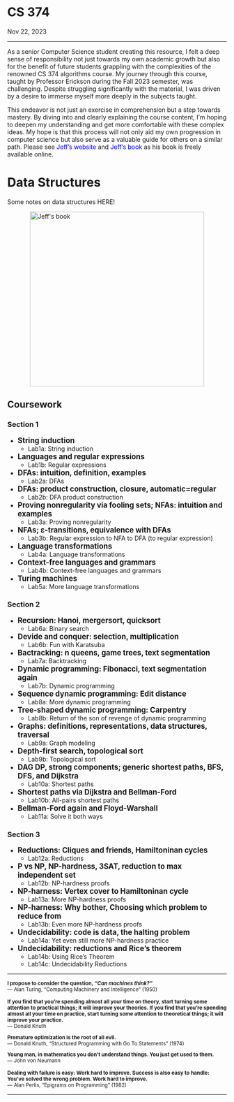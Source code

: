 <!-- ---
navbar: false
--- -->

<h1 class=post>CS 374</h1>
<span class='meta'>Nov 22, 2023</span>
<hr/>

As a senior Computer Science student creating this resource, I felt a deep sense of responsibility 
not just towards my own academic growth but also for the benefit of future students grappling with the 
complexities of the renowned CS 374 algorithms course. My journey through this course, taught 
by Professor Erickson during the Fall 2023 semester, was challenging. Despite struggling significantly 
with the material, I was driven by a desire to immerse myself more deeply in the subjects taught.

This endeavor is not just an exercise in comprehension but a step towards mastery. By diving into and clearly explaining the course content, I'm hoping to deepen my understanding and get more comfortable with these complex ideas.
My hope is that this process will not only aid my own progression in computer science but also serve as a valuable guide 
for others on a similar path. Please see <a href="https://jeffe.cs.illinois.edu/" style= "color: blue; text-decoration: none;"> Jeff's website</a>  and <a href="https://jeffe.cs.illinois.edu/teaching/algorithms/" style="color: blue; text-decoration: none;"> Jeff's book</a> as his book is freely available online. 

<h1 class=post>Data Structures</h1>
Some notes on data structures <a href="/CS374/dataStructures.qmd#Data" style="text-decoration: none;">HERE!</a>
</br>

<img src="/images/FrontCover.png" alt="Jeff's book" height="400" style="display: block; margin-left: auto; margin-right: auto;" />

## Coursework

### Section 1

- <span style="font-size: larger; font-weight: bold;">String induction</span> 
    - <a href="/CS374/lab1a.qmd#lab1a" style="text-decoration: none;">Lab1a:</a> String induction 
- <span style="font-size: larger; font-weight: bold;">Languages and regular expressions</span> 
    - <a href="#lab1b" style="text-decoration: none;">Lab1b:</a> Regular expressions
- <span style="font-size: larger; font-weight: bold;">DFAs: intuition, definition, examples</span> 
    - <a href="#lab2a" style="text-decoration: none;">Lab2a:</a> DFAs
- <span style="font-size: larger; font-weight: bold;">DFAs: product construction, closure, automatic=regular</span> 
    - <a href="#lab2b" style="text-decoration: none;">Lab2b:</a> DFA product construction
- <span style="font-size: larger; font-weight: bold;">Proving nonregularity via fooling sets; NFAs: intuition and examples </span> 
    - <a href="#lab3a" style="text-decoration: none;">Lab3a:</a> Proving nonregularity
- <span style="font-size: larger; font-weight: bold;">NFAs; ε-transitions, equivalence with DFAs</span> 
    - <a href="#lab3b" style="text-decoration: none;">Lab3b:</a> Regular expression to NFA to DFA (to regular expression)
- <span style="font-size: larger; font-weight: bold;">Language transformations</span> 
    - <a href="#lab4a" style="text-decoration: none;">Lab4a:</a> Language transformations
- <span style="font-size: larger; font-weight: bold;">Context-free languages and grammars </span> 
    - <a href="#lab4b" style="text-decoration: none;">Lab4b:</a> Context-free languages and grammars
- <span style="font-size: larger; font-weight: bold;">Turing machines </span> 
    - <a href="#lab5a" style="text-decoration: none;">Lab5a:</a> More language transformations


### Section 2

- <span style="font-size: larger; font-weight: bold;">Recursion: Hanoi, mergersort, quicksort</span> 
    - <a href="lab1a.qmd#lab1a" style="text-decoration: none;">Lab6a:</a>  Binary search
- <span style="font-size: larger; font-weight: bold;">Devide and conquer: selection, multiplication</span> 
    - <a href="#lab1b" style="text-decoration: none;">Lab6b:</a>  Fun with Karatsuba
- <span style="font-size: larger; font-weight: bold;">Bactracking: n queens, game trees, text segmentation</span> 
    - <a href="#lab2a" style="text-decoration: none;">Lab7a:</a> Backtracking
- <span style="font-size: larger; font-weight: bold;">Dynamic programming: Fibonacci, text segmentation again</span> 
    - <a href="/CS374/lab7b.qmd#lab7b" style="text-decoration: none;">Lab7b:</a> Dynamic programming
- <span style="font-size: larger; font-weight: bold;">Sequence dynamic programming: Edit distance </span> 
    - <a href="/CS374/lab8a.qmd#lab8a" style="text-decoration: none;">Lab8a:</a> More dynamic programming
- <span style="font-size: larger; font-weight: bold;">Tree-shaped dynamic programming: Carpentry</span> 
    - <a href="#lab3b" style="text-decoration: none;">Lab8b:</a>  Return of the son of revenge of dynamic programming
- <span style="font-size: larger; font-weight: bold;">Graphs: definitions, representations, data structures, traversal</span> 
    - <a href="#lab4a" style="text-decoration: none;">Lab9a:</a> Graph modeling
- <span style="font-size: larger; font-weight: bold;">Depth-first search, topological sort </span> 
    - <a href="#lab4b" style="text-decoration: none;">Lab9b:</a> Topological sort
- <span style="font-size: larger; font-weight: bold;">DAG DP, strong components; generic shortest paths, BFS, DFS, and Dijkstra </span> 
    - <a href="#lab5a" style="text-decoration: none;">Lab10a:</a> Shortest paths
- <span style="font-size: larger; font-weight: bold;">Shortest paths via Dijkstra and Bellman-Ford </span> 
    - <a href="#lab4b" style="text-decoration: none;">Lab10b:</a> All-pairs shortest paths
- <span style="font-size: larger; font-weight: bold;">Bellman-Ford again and Floyd-Warshall </span> 
    - <a href="#lab4b" style="text-decoration: none;">Lab11a:</a> Solve it both ways

### Section 3

- <span style="font-size: larger; font-weight: bold;">Reductions: Cliques and friends, Hamiltoninan cycles</span> 
    - <a href="lab1a.qmd#lab1a" style="text-decoration: none;">Lab12a:</a> Reductions
- <span style="font-size: larger; font-weight: bold;">P vs NP, NP-hardness, 3SAT, reduction to max independent set</span> 
    - <a href="#lab1b" style="text-decoration: none;">Lab12b:</a> NP-hardness proofs
- <span style="font-size: larger; font-weight: bold;">NP-harness: Vertex cover to Hamiltoninan cycle</span> 
    - <a href="#lab2a" style="text-decoration: none;">Lab13a:</a> More NP-hardness proofs
- <span style="font-size: larger; font-weight: bold;">NP-harness: Why bother, Choosing which problem to reduce from</span> 
    - <a href="lab7b.qmd#lab7b" style="text-decoration: none;">Lab13b:</a> Even more NP-hardness proofs
- <span style="font-size: larger; font-weight: bold;">Undecidability: code is data, the halting problem </span> 
    - <a href="#lab3a" style="text-decoration: none;">Lab14a:</a> Yet even still more NP-hardness practice
- <span style="font-size: larger; font-weight: bold;">Undecidability: reductions and Rice's theorem</span> 
    - <a href="#lab3b" style="text-decoration: none;">Lab14b:</a>  Using Rice's Theorem
    - <a href="#lab3b" style="text-decoration: none;">Lab14c:</a>  Undecidability Reductions



<hr/>

<small>
<b style="font-weight: bold"> I propose to consider the question, <i>"Can machines think?"</i></b>
<br />
— Alan Turing, "Computing Machinery and Intelligence" (1950)

<b style="font-weight: bold">If you find that you're spending almost all your time on theory, start turning some attention to practical things; it will improve your theories. If you find that you're spending almost all your time on practice, start turning some attention to theoretical things; it will improve your practice.</b>
<br />
— Donald Knuth

<b style="font-weight: bold">Premature optimization is the root of all evil.</b>
<br />
— Donald Knuth, "Structured Programming with Go To Statements" (1974)

<b style="font-weight: bold">Young man, in mathematics you don't understand things. You just get used to them.</b>
<br />
— John von Neumann

<b style="font-weight: bold">Dealing with failure is easy: Work hard to improve. Success is also easy to handle: You've solved the wrong problem. Work hard to improve.</b>
<br />
— Alan Perlis, "Epigrams on Programming" (1982)
</small>

<hr/>

